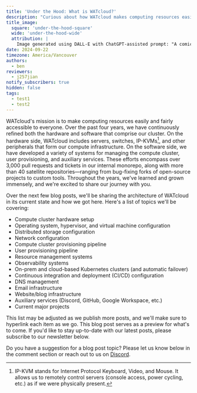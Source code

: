 ```yaml
---
title: 'Under the Hood: What is WATcloud?'
description: "Curious about how WATcloud makes computing resources easily and fairly accessible to everyone? Join us as we kick off a blog series exploring our four-year journey of refining our compute cluster's hardware and software—from servers and networking to user provisioning and observability systems."
title_image:
  square: 'under-the-hood-square'
  wide: 'under-the-hood-wide'
  attribution: |
    Image generated using DALL-E with ChatGPT-assisted prompt: "A comic-style drawing of a person standing in front of a larger car with a red hood, looking under the hood and finding it filled with computer parts instead of an engine. The car should have no engine visible; instead, the hood reveals computer parts like circuit boards, CPUs, cooling fans, and cables. The person is smaller in size compared to the car, standing on the ground, and looks surprised, with wide eyes and a raised eyebrow. The scene is light-hearted and humorous, with vibrant colors and exaggerated expressions, capturing the surprise and confusion of the person."
date: 2024-09-22
timezone: America/Vancouver
authors:
  - ben
reviewers:
  - j257jian
notify_subscribers: true
hidden: false
tags:
  - test1
  - test2
---
```


WATcloud's mission is to make computing resources easily and fairly accessible to everyone.
Over the past four years, we have continuously refined both the hardware and software that comprise our cluster.
On the hardware side, WATcloud includes servers, switches, IP-KVMs[^ip-kvm], and other peripherals that form our compute infrastructure.
On the software side, we have developed a variety of systems for managing the compute cluster, user provisioning, and auxiliary services.
These efforts encompass over 3,000 pull requests and tickets in our internal monorepo, along with more than 40 satellite repositories—ranging
from bug-fixing forks of open-source projects to custom tools.
Throughout the years, we've learned and grown immensely, and we're excited to share our journey with you.

[^ip-kvm]: IP-KVM stands for Internet Protocol Keyboard, Video, and Mouse. It allows us to remotely control servers (console access, power cycling, etc.) as if we were physically present.

Over the next few blog posts, we'll be sharing the architecture of WATcloud in its current state and how we got here.
Here's a list of topics we'll be covering:
- Compute cluster hardware setup
- Operating system, hypervisor, and virtual machine configuration
- Distributed storage configuration
- Network configuration
- Compute cluster provisioning pipeline
- User provisioning pipeline
- Resource management systems
- Observability systems
- On-prem and cloud-based Kubernetes clusters (and automatic failover)
- Continuous integration and deployment (CI/CD) configuration
- DNS management
- Email infrastructure
- Website/blog infrastructure
- Auxiliary services (Discord, GitHub, Google Workspace, etc.)
- Current major projects

This list may be adjusted as we publish more posts, and we'll make sure to hyperlink each item as we go.
This blog post serves as a preview for what's to come. If you'd like to stay up-to-date with our latest posts,
please subscribe to our newsletter below.

Do you have a suggestion for a blog post topic? Please let us know below in the comment section or reach out to us on [Discord](https://discord.gg/hEX5Q4KDYN).
